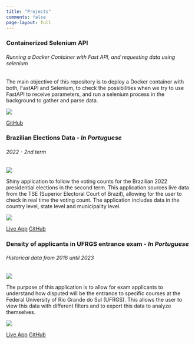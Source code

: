 ```yaml
---
title: "Projects"
comments: false
page-layout: full
---
```


::: {.grid}
::: {.g-col-12 .g-col-md-6}

<div class="card mb-3">
<div class="card-body">
<h3 class="card-title">Containerized Selenium API</h3>
<h6 class="card-subtitle text-muted">Running a Docker Container with Fast API, and requesting data using selenium</h6>
</div>
<div class="card-body">
<p class="card-text">The main objective of this repository is to deploy a Docker container with both, FastAPI and Selenium, to check the possibilities when we try to use FastAPI to receive parameters, and run a selenium process in the background to gather and parse data.</p>
<img src = "https://img.shields.io/github/stars/paeselhz/containarized_selenium_api?style=social">
<div class="card-body">
<a href="https://github.com/paeselhz/containarized_selenium_api" class="card-link">GitHub</a>
</div>
</div>
</div>
:::

::: {.g-col-12 .g-col-md-6}

<div class="card mb-3">
<div class="card-body">
<h3 class="card-title">Brazilian Elections Data - <em>In Portuguese</em></h3>
<h6 class="card-subtitle text-muted">2022 - 2nd term</h6>
</div>
<img src="/projects/screenshot_apuracao_eleicoes.png" class="contain"/>
<div class="card-body">
<p class="card-text">Shiny application to follow the voting counts for the Brazilian 2022 presidential elections in the second term. This application sources live data from the TSE (Superior Electoral Court of Brazil), allowing for the user to check in real time the voting count. The application includes data in the country level, state level and municipality level.</p>
<img src = "https://img.shields.io/github/stars/paeselhz/apuracao_eleicoes_2022?style=social">
<div class="card-body">
<a href="https://paese.shinyapps.io/apuracao_eleicoes_2022/" class="card-link">Live App</a>
<a href="https://github.com/paeselhz/apuracao_eleicoes_2022" class="card-link">GitHub</a>
</div>
</div>
</div>
:::

::: {.g-col-12 .g-col-md-6}

<div class="card mb-3">
<div class="card-body">
<h3 class="card-title">Density of applicants in UFRGS entrance exam - <em>In Portuguese</em></h3>
<h6 class="card-subtitle text-muted">Historical data from 2016 until 2023</h6>
</div>
<img src="/projects/screenshot_densidades_ufrgs.png" class="contain"/>
<div class="card-body">
<p class="card-text">The purpose of this application is to allow for exam applicants to understand how disputed will be the entrance to specific courses at the Federal University of Rio Grande do Sul (UFRGS). This allows the user to view this data with different filters and to export this data to analyze themselves.</p>
<img src = "https://img.shields.io/github/stars/paeselhz/densidade_vestibular_ufrgs?style=social">
<div class="card-body">
<a href="https://paese.shinyapps.io/densidade_vestibular_ufrgs/" class="card-link">Live App</a>
<a href="https://github.com/paeselhz/densidade_vestibular_ufrgs" class="card-link">GitHub</a>
</div>
</div>
</div>
:::

:::
